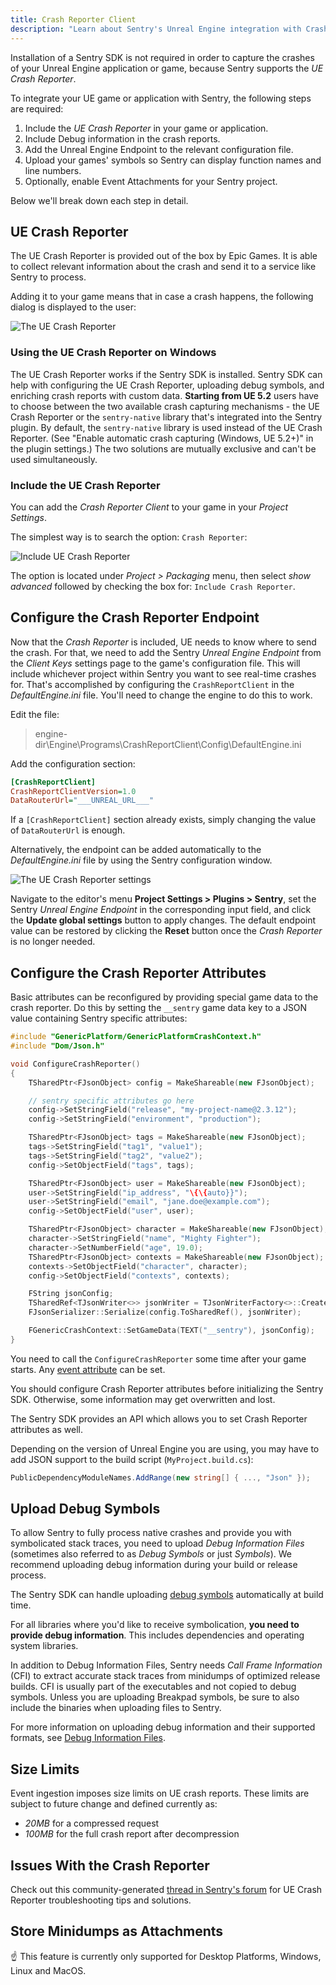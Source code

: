 ```yaml
---
title: Crash Reporter Client
description: "Learn about Sentry's Unreal Engine integration with Crash Reporter Client."
---
```


Installation of a Sentry SDK is not required in order to capture the crashes of your
Unreal Engine application or game, because Sentry supports the _UE Crash Reporter_.

To integrate your UE game or application with Sentry, the following steps are required:

1. Include the _UE Crash Reporter_ in your game or application.
2. Include Debug information in the crash reports.
3. Add the Unreal Engine Endpoint to the relevant configuration file.
4. Upload your games' symbols so Sentry can display function names and line numbers.
5. Optionally, enable Event Attachments for your Sentry project.

Below we'll break down each step in detail.

## UE Crash Reporter

The UE Crash Reporter is provided out of the box by Epic Games. It is able to collect relevant
information about the crash and send it to a service like Sentry to process.

Adding it to your game means that in case a crash happens, the following dialog is displayed
to the user:

![The UE Crash Reporter](./img/ue-crash-reporter.png)

### Using the UE Crash Reporter on Windows

The UE Crash Reporter works if the Sentry SDK is installed. Sentry SDK can help with configuring the UE Crash Reporter, uploading debug symbols, and enriching crash reports with custom data. **Starting from UE 5.2** users have to choose between the two available crash capturing mechanisms - the UE Crash Reporter or the `sentry-native` library that's integrated into the Sentry plugin. By default, the `sentry-native` library is used instead of the UE Crash Reporter. (See "Enable automatic crash capturing (Windows, UE 5.2+)" in the plugin settings.) The two solutions are mutually exclusive and can't be used simultaneously.

### Include the UE Crash Reporter

You can add the _Crash Reporter Client_ to your game in your _Project Settings_.

The simplest way is to search the option: `Crash Reporter`:

![Include UE Crash Reporter](./img/ue-include-crash-reporter.png)

The option is located under _Project > Packaging_ menu, then select _show advanced_ followed by
checking the box for: `Include Crash Reporter`.

## Configure the Crash Reporter Endpoint

Now that the _Crash Reporter_ is included, UE needs to know where to send the
crash. For that, we need to add the Sentry _Unreal Engine Endpoint_ from the _Client Keys_ settings page to the game's configuration file. This will include whichever project within Sentry you want to see real-time crashes for. That's accomplished by configuring the `CrashReportClient` in the _DefaultEngine.ini_ file. You'll need to change the engine to do this to work.

Edit the file:

> engine-dir\Engine\Programs\CrashReportClient\Config\DefaultEngine.ini

Add the configuration section:

```ini {filename:DefaultEngine.ini}
[CrashReportClient]
CrashReportClientVersion=1.0
DataRouterUrl="___UNREAL_URL___"
```

<Note>

If a `[CrashReportClient]` section already exists, simply changing the value of `DataRouterUrl`
is enough.

</Note>

Alternatively, the endpoint can be added automatically to the _DefaultEngine.ini_ file
by using the Sentry configuration window.

![The UE Crash Reporter settings](./img/ue-crash-reporter-settings.png)

Navigate to the editor's menu **Project Settings > Plugins > Sentry**, set the Sentry _Unreal Engine Endpoint_ in the corresponding input field, and click the **Update global settings** button to apply changes. The default endpoint value can be restored by clicking the **Reset** button once the _Crash Reporter_ is no longer needed.

## Configure the Crash Reporter Attributes

Basic attributes can be reconfigured by providing special game data to the
crash reporter. Do this by setting the `__sentry` game data key to a JSON value containing
Sentry specific attributes:

```cpp
#include "GenericPlatform/GenericPlatformCrashContext.h"
#include "Dom/Json.h"

void ConfigureCrashReporter()
{
    TSharedPtr<FJsonObject> config = MakeShareable(new FJsonObject);

    // sentry specific attributes go here
    config->SetStringField("release", "my-project-name@2.3.12");
    config->SetStringField("environment", "production");

    TSharedPtr<FJsonObject> tags = MakeShareable(new FJsonObject);
    tags->SetStringField("tag1", "value1");
    tags->SetStringField("tag2", "value2");
    config->SetObjectField("tags", tags);

    TSharedPtr<FJsonObject> user = MakeShareable(new FJsonObject);
    user->SetStringField("ip_address", "\{\{auto}}");
    user->SetStringField("email", "jane.doe@example.com");
    config->SetObjectField("user", user);

    TSharedPtr<FJsonObject> character = MakeShareable(new FJsonObject);
    character->SetStringField("name", "Mighty Fighter");
    character->SetNumberField("age", 19.0);
    TSharedPtr<FJsonObject> contexts = MakeShareable(new FJsonObject);
    contexts->SetObjectField("character", character);
    config->SetObjectField("contexts", contexts);

    FString jsonConfig;
    TSharedRef<TJsonWriter<>> jsonWriter = TJsonWriterFactory<>::Create(&jsonConfig);
    FJsonSerializer::Serialize(config.ToSharedRef(), jsonWriter);

    FGenericCrashContext::SetGameData(TEXT("__sentry"), jsonConfig);
}
```

You need to call the `ConfigureCrashReporter` some time after your game
starts. Any [event attribute](https://develop.sentry.dev/sdk/data-model/event-payloads/) can be set.

<Note>

You should configure Crash Reporter attributes before initializing the Sentry SDK. Otherwise, some information may get overwritten and lost.

</Note>

<Note>

The Sentry SDK provides an API which allows you to set Crash Reporter attributes as well.

</Note>

Depending on the version of Unreal Engine you are using, you may have to
add JSON support to the build script (`MyProject.build.cs`):

```csharp
PublicDependencyModuleNames.AddRange(new string[] { ..., "Json" });
```

## Upload Debug Symbols

To allow Sentry to fully process native crashes and provide you with
symbolicated stack traces, you need to upload _Debug Information Files_
(sometimes also referred to as _Debug Symbols_ or just _Symbols_). We recommend
uploading debug information during your build or release process.

<Note>

The Sentry SDK can handle uploading [debug symbols](/platforms/unreal/configuration/debug-symbols/) automatically at build time.

</Note>

For all libraries where you'd like to receive symbolication, **you need
to provide debug information**. This includes dependencies and operating system
libraries.

In addition to Debug Information Files, Sentry needs _Call Frame Information_
(CFI) to extract accurate stack traces from minidumps of optimized release
builds. CFI is usually part of the executables and not copied to debug symbols.
Unless you are uploading Breakpad symbols, be sure to also include the binaries
when uploading files to Sentry.

For more information on uploading debug information and their supported formats,
see [Debug Information Files](/platforms/unreal/data-management/debug-files/).

## Size Limits

Event ingestion imposes size limits on UE crash reports. These limits
are subject to future change and defined currently as:

- _20MB_ for a compressed request
- _100MB_ for the full crash report after decompression

## Issues With the Crash Reporter

Check out this community-generated [thread in Sentry's forum](https://forum.sentry.io/t/unreal-engine-crash-reporter-cant-get-it-to-work/7643) for UE Crash Reporter troubleshooting tips and solutions.

## Store Minidumps as Attachments

<Include name="store-minidumps-as-attachments-intro" />

<Alert level="note">☝ This feature is currently only supported for Desktop Platforms, Windows, Linux and MacOS.</Alert>

<Include name="store-minidumps-as-attachments-configuration" />
